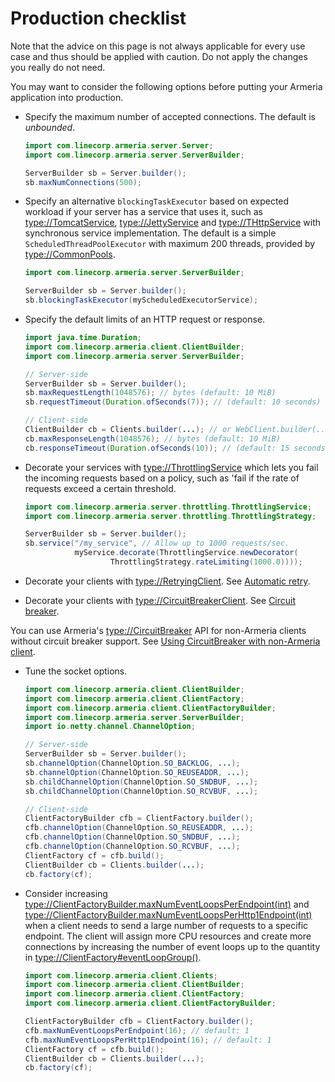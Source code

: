 # Production checklist

<Warning>

Note that the advice on this page is not always applicable for every use case and thus should be
applied with caution. Do not apply the changes you really do not need.

</Warning>

You may want to consider the following options before putting your Armeria application into production.
- Specify the maximum number of accepted connections. The default is *unbounded*.

  ```java
  import com.linecorp.armeria.server.Server;
  import com.linecorp.armeria.server.ServerBuilder;

  ServerBuilder sb = Server.builder();
  sb.maxNumConnections(500);
  ```

- Specify an alternative `blockingTaskExecutor` based on expected workload if your server has
  a service that uses it, such as <type://TomcatService>, <type://JettyService> and <type://THttpService> with
  synchronous service implementation. The default is a simple `ScheduledThreadPoolExecutor` with maximum
  200 threads, provided by <type://CommonPools>.

  ```java
  import com.linecorp.armeria.server.ServerBuilder;

  ServerBuilder sb = Server.builder();
  sb.blockingTaskExecutor(myScheduledExecutorService);
  ```

- Specify the default limits of an HTTP request or response.

  ```java
  import java.time.Duration;
  import com.linecorp.armeria.client.ClientBuilder;
  import com.linecorp.armeria.server.ServerBuilder;

  // Server-side
  ServerBuilder sb = Server.builder();
  sb.maxRequestLength(1048576); // bytes (default: 10 MiB)
  sb.requestTimeout(Duration.ofSeconds(7)); // (default: 10 seconds)

  // Client-side
  ClientBuilder cb = Clients.builder(...); // or WebClient.builder(...)
  cb.maxResponseLength(1048576); // bytes (default: 10 MiB)
  cb.responseTimeout(Duration.ofSeconds(10)); // (default: 15 seconds)
  ```

- Decorate your services with <type://ThrottlingService> which lets you fail the incoming requests based on a
  policy, such as 'fail if the rate of requests exceed a certain threshold.

  ```java
  import com.linecorp.armeria.server.throttling.ThrottlingService;
  import com.linecorp.armeria.server.throttling.ThrottlingStrategy;

  ServerBuilder sb = Server.builder();
  sb.service("/my_service", // Allow up to 1000 requests/sec.
             myService.decorate(ThrottlingService.newDecorator(
                     ThrottlingStrategy.rateLimiting(1000.0))));
  ```

- Decorate your clients with <type://RetryingClient>. See [Automatic retry](/docs/client-retry#automatic-retry).
- Decorate your clients with <type://CircuitBreakerClient>. See [Circuit breaker](/docs/client-circuit-breaker).

<Tip>

You can use Armeria's <type://CircuitBreaker> API for non-Armeria clients without circuit breaker support.
See [Using CircuitBreaker with non-Armeria client](/docs/client-circuit-breaker#using-circuitbreaker-with-non-armeria-client).

</Tip>

- Tune the socket options.

  ```java
  import com.linecorp.armeria.client.ClientBuilder;
  import com.linecorp.armeria.client.ClientFactory;
  import com.linecorp.armeria.client.ClientFactoryBuilder;
  import com.linecorp.armeria.server.ServerBuilder;
  import io.netty.channel.ChannelOption;

  // Server-side
  ServerBuilder sb = Server.builder();
  sb.channelOption(ChannelOption.SO_BACKLOG, ...);
  sb.channelOption(ChannelOption.SO_REUSEADDR, ...);
  sb.childChannelOption(ChannelOption.SO_SNDBUF, ...);
  sb.childChannelOption(ChannelOption.SO_RCVBUF, ...);

  // Client-side
  ClientFactoryBuilder cfb = ClientFactory.builder();
  cfb.channelOption(ChannelOption.SO_REUSEADDR, ...);
  cfb.channelOption(ChannelOption.SO_SNDBUF, ...);
  cfb.channelOption(ChannelOption.SO_RCVBUF, ...);
  ClientFactory cf = cfb.build();
  ClientBuilder cb = Clients.builder(...);
  cb.factory(cf);
  ```

- Consider increasing <type://ClientFactoryBuilder.maxNumEventLoopsPerEndpoint(int)>
  and <type://ClientFactoryBuilder.maxNumEventLoopsPerHttp1Endpoint(int)> when a
  client needs to send a large number of requests to a specific endpoint. The client
  will assign more CPU resources and create more connections by increasing the number
  of event loops up to the quantity in <type://ClientFactory#eventLoopGroup()>.

  ```java
  import com.linecorp.armeria.client.Clients;
  import com.linecorp.armeria.client.ClientBuilder;
  import com.linecorp.armeria.client.ClientFactory;
  import com.linecorp.armeria.client.ClientFactoryBuilder;

  ClientFactoryBuilder cfb = ClientFactory.builder();
  cfb.maxNumEventLoopsPerEndpoint(16); // default: 1
  cfb.maxNumEventLoopsPerHttp1Endpoint(16); // default: 1
  ClientFactory cf = cfb.build();
  ClientBuilder cb = Clients.builder(...);
  cb.factory(cf);
  ```
